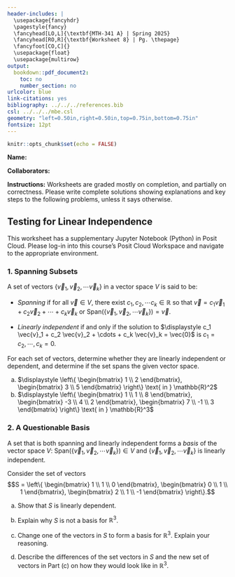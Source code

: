 ---
header-includes: |
  \usepackage{fancyhdr}
  \pagestyle{fancy}
  \fancyhead[LO,L]{\textbf{MTH-341 A} | Spring 2025}
  \fancyhead[RO,R]{\textbf{Worksheet 8} | Pg. \thepage}
  \fancyfoot[CO,C]{}
  \usepackage{float}
  \usepackage{multirow}
output:
  bookdown::pdf_document2:
    toc: no
    number_section: no
urlcolor: blue
link-citations: yes
bibliography: ../../../references.bib
csl: ../../../mbe.csl
geometry: "left=0.50in,right=0.50in,top=0.75in,bottom=0.75in"
fontsize: 12pt
---

```{r setup, include=FALSE}
knitr::opts_chunk$set(echo = FALSE)
```

**Name:**

**Collaborators:**

\noindent\rule{\textwidth}{1pt}
**Instructions:** Worksheets are graded mostly on completion, and partially on correctness. Please write complete solutions showing explanations and key steps to the following problems, unless it says otherwise.
\noindent\rule{\textwidth}{1pt}

## Testing for Linear Independence

This worksheet has a supplementary Jupyter Notebook (Python) in Posit Cloud. Please log-in into this course's Posit Cloud Workspace and navigate to the appropriate environment.

### 1. Spanning Subsets

A set of vectors $\{\vec{v}_1, \vec{v}_2, \cdots \vec{v}_k\}$ in a vector space $V$ is said to be:

* *Spanning* if for all $\vec{v} \in V$, there exist $c_1, c_2, \cdots c_k \in \mathbb{R}$ so that $\displaystyle \vec{v} = c_1 \vec{v}_1 + c_2 \vec{v}_2 + \cdots + c_k \vec{v}_k$ or $\displaystyle \text{Span}\left(\{\vec{v}_1, \vec{v}_2, \cdots \vec{v}_k\}\right) = \vec{v}$.

* *Linearly independent* if and only if the solution to $\displaystyle c_1 \vec{v}_1 + c_2 \vec{v}_2 + \cdots + c_k \vec{v}_k = \vec{0}$ is $\displaystyle c_1 = c_2, \cdots, c_k = 0$.

For each set of vectors, determine whether they are linearly independent or dependent, and determine if the set spans the given vector space.

a. $\displaystyle \left\{ \begin{bmatrix} 1 \\ 2 \end{bmatrix}, \begin{bmatrix} 3 \\ 5 \end{bmatrix} \right\} \text{ in } \mathbb{R}^2$
\vfill
b. $\displaystyle \left\{ \begin{bmatrix} 1 \\ 1 \\ 8 \end{bmatrix}, \begin{bmatrix} -3 \\ 4 \\ 2 \end{bmatrix}, \begin{bmatrix} 7 \\ -1 \\ 3 \end{bmatrix} \right\} \text{ in } \mathbb{R}^3$
\vfill

\newpage

### 2. A Questionable Basis

A set that is both spanning and linearly independent forms a *basis* of the vector space $V$: $\text{Span}\left(\{\vec{v}_1, \vec{v}_2, \cdots \vec{v}_k\}\right) \in V$ and $\{\vec{v}_1, \vec{v}_2, \cdots \vec{v}_k\}$ is linearly independent.

Consider the set of vectors $$S = \left\{ \begin{bmatrix} 1 \\ 1 \\ 0 \end{bmatrix}, \begin{bmatrix} 0 \\ 1 \\ 1 \end{bmatrix}, \begin{bmatrix} 2 \\ 1 \\ -1 \end{bmatrix} \right\}.$$

a. Show that $S$ is linearly dependent.
\vfill

b. Explain why $S$ is not a basis for $\mathbb{R}^3$.
\vfill

c. Change one of the vectors in $S$ to form a basis for $\mathbb{R}^3$. Explain your reasoning.
\vfill

d. Describe the differences of the set vectors in $S$ and the new set of vectors in Part (c) on how they would look like in $\mathbb{R}^3$.
\vfill

<!-- \newpage

## **References**

::: {#refs}
:::

<br> -->
